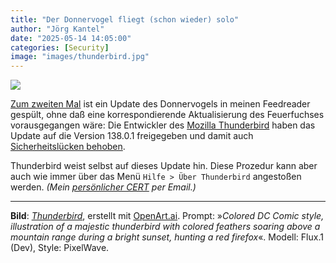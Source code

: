 ```yaml
---
title: "Der Donnervogel fliegt (schon wieder) solo"
author: "Jörg Kantel"
date: "2025-05-14 14:05:00"
categories: [Security]
image: "images/thunderbird.jpg"
---
```


[![](images/thunderbird-b.jpg)](https://www.flickr.com/photos/schockwellenreiter/54426912509/)

[Zum zweiten Mal](https://kantel.github.io/posts/2025042901_thunderbird_update/) ist ein Update des Donnervogels in meinen Feedreader gespült, ohne daß eine korrespondierende Aktualisierung des Feuerfuchses vorausgegangen wäre: Die Entwickler des [Mozilla Thunderbird](http://www.mozillamessaging.com/) haben das Update auf die Version 138.0.1 freigegeben und damit auch [Sicherheitslücken behoben](https://www.thunderbird.net/en-US/thunderbird/138.0.1/releasenotes/).

Thunderbird weist selbst auf dieses Update hin. Diese Prozedur kann aber auch wie immer über das Menü `Hilfe > Über Thunderbird` angestoßen werden. *(Mein [persönlicher CERT](https://wwwuser.gwdguser.de/~mreiman1/) per Email.)*

---

**Bild**: *[Thunderbird](https://www.flickr.com/photos/schockwellenreiter/54426912509/)*, erstellt mit [OpenArt.ai](https://openart.ai/home). Prompt: »*Colored DC Comic style, illustration of a majestic thunderbird with colored feathers soaring above a mountain range during a bright sunset, hunting a red firefox*«. Modell: Flux.1 (Dev), Style: PixelWave.